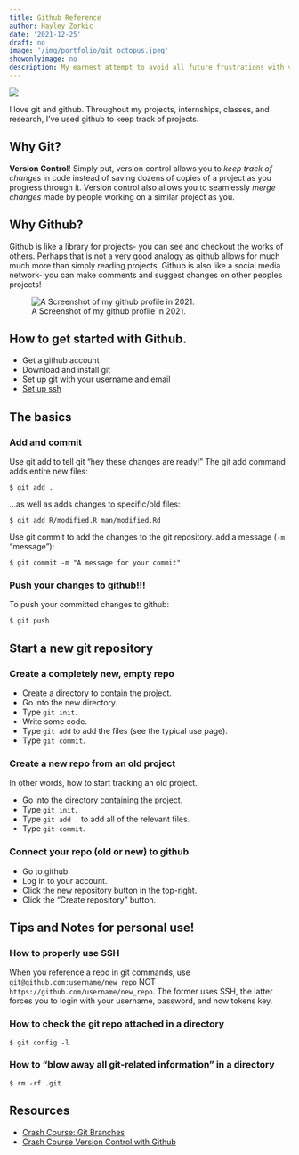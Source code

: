 ```yaml
---
title: Github Reference
author: Hayley Zorkic
date: '2021-12-25'
draft: no
image: '/img/portfolio/git_octopus.jpeg'
showonlyimage: no
description: My earnest attempt to avoid all future frustrations with version control.
---
```

![](/img/portfolio/git_octopus.jpeg)

I love git and github. Throughout my projects, internships, classes, and research, I've used github to keep track of projects. 

## Why Git?
**Version Control**! Simply put, version control allows you to *keep track of changes* in code instead of saving dozens of copies of a project as you progress through it. Version control also allows you to seamlessly *merge changes* made by people working on a similar project as you. 

## Why Github?
Github is like a library for projects- you can see and checkout the works of others. Perhaps that is not a very good analogy as github allows for much much more than simply reading projects. Github is also like a social media network- you can make comments and suggest changes on other peoples projects!

![A Screenshot of my github profile in 2021.](/img/portfolio/github_screenshot.png)

## How to get started with Github.
- Get a github account
- Download and install git
- Set up git with your username and email
- [Set up ssh](https://docs.github.com/en/authentication/connecting-to-github-with-ssh)

## The basics
### Add and commit
Use git add to tell git "hey these changes are ready!"
The git add command adds entire new files:
```{} 
$ git add .
```
 ...as well as adds changes to specific/old files:  
```{} 
$ git add R/modified.R man/modified.Rd 
```

Use git commit to add the changes to the git repository. add a message (`-m` "message"):
```{} 
$ git commit -m "A message for your commit"
```

### Push your changes to github!!!
To push your committed changes to github:
```{} 
$ git push
```

## Start a new git repository
### Create a completely new, empty repo
- Create a directory to contain the project.
- Go into the new directory.
- Type `git init`.
- Write some code.
- Type `git add` to add the files (see the typical use page).
- Type `git commit`.

### Create a new repo from an old project
In other words, how to start tracking an old project. 

- Go into the directory containing the project.
- Type `git init`.
- Type `git add .` to add all of the relevant files.
- Type `git commit`.

### Connect your repo (old or new) to github
- Go to github.
- Log in to your account.
- Click the new repository button in the top-right. 
- Click the “Create repository” button.



## Tips and Notes for personal use!
### How to properly use SSH
When you reference a repo in git commands, use `git@github.com:username/new_repo` NOT `https://github.com/username/new_repo`. The former uses SSH, the latter forces you to login with your username, password, and now tokens key. 

### How to check the git repo attached in a directory
```{}
$ git config -l
```

### How to "blow away all git-related information" in a directory
```{}
$ rm -rf .git
```

## Resources
- [Crash Course: Git Branches](https://coderefinery.github.io/git-intro/06-branches/)
- [Crash Course Version Control with Github](https://coderefinery.github.io/git-intro/)










